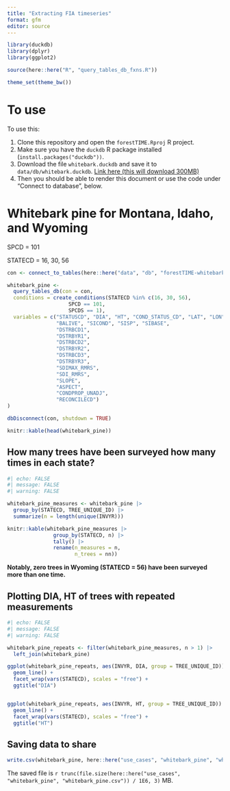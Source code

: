 ```yaml
---
title: "Extracting FIA timeseries"
format: gfm
editor: source
---
```


```r

library(duckdb)
library(dplyr)
library(ggplot2)

source(here::here("R", "query_tables_db_fxns.R"))

theme_set(theme_bw())

```


# To use

To use this:

1. Clone this repository and open the `forestTIME.Rproj` R project.
2. Make sure you have the `duckdb` R package installed (`install.packages("duckdb"))`.
3. Download the file `whitebark.duckdb` and save it to `data/db/whitebark.duckdb`. [Link here (this will download 300MB)](https://arizona.box.com/s/c6851saedilk8wic0o4z452i365q80c7)
4. Then you should be able to render this document or use the code under "Connect to database", below. 


# Whitebark pine for Montana, Idaho, and Wyoming

SPCD = 101

STATECD = 16, 30, 56

```r

con <- connect_to_tables(here::here("data", "db", "forestTIME-whitebark.duckdb"))

whitebark_pine <-
  query_tables_db(con = con,
  conditions = create_conditions(STATECD %in% c(16, 30, 56),
                    SPCD == 101,
                    SPCDS == 1),
  variables = c("STATUSCD", "DIA", "HT", "COND_STATUS_CD", "LAT", "LON",
                "BALIVE", "SICOND", "SISP", "SIBASE",
                "DSTRBCD1",
                "DSTRBYR1",
                "DSTRBCD2",
                "DSTRBYR2",
                "DSTRBCD3",
                "DSTRBYR3",
                "SDIMAX_RMRS",
                "SDI_RMRS",
                "SLOPE",
                "ASPECT",
                "CONDPROP_UNADJ",
                "RECONCILECD")
)

dbDisconnect(con, shutdown = TRUE)

knitr::kable(head(whitebark_pine))

```


## How many trees have been surveyed how many times in each state?

```r
#| echo: FALSE
#| message: FALSE
#| warning: FALSE

whitebark_pine_measures <- whitebark_pine |> 
  group_by(STATECD, TREE_UNIQUE_ID) |>
  summarize(n = length(unique(INVYR))) 

knitr::kable(whitebark_pine_measures |>
               group_by(STATECD, n) |>
               tally() |>
               rename(n_measures = n,
                      n_trees = nn))


```

**Notably, zero trees in Wyoming (STATECD = 56) have been surveyed more than one time.**

## Plotting DIA, HT of trees with repeated measurements

```r
#| echo: FALSE
#| message: FALSE
#| warning: FALSE

whitebark_pine_repeats <- filter(whitebark_pine_measures, n > 1) |>
  left_join(whitebark_pine)

ggplot(whitebark_pine_repeats, aes(INVYR, DIA, group = TREE_UNIQUE_ID)) +
  geom_line() +
  facet_wrap(vars(STATECD), scales = "free") +
  ggtitle("DIA")


ggplot(whitebark_pine_repeats, aes(INVYR, HT, group = TREE_UNIQUE_ID)) +
  geom_line() +
  facet_wrap(vars(STATECD), scales = "free") +
  ggtitle("HT")

```

## Saving data to share

```r

write.csv(whitebark_pine, here::here("use_cases", "whitebark_pine", "whitebark_pine.csv"))

```

The saved file is `r trunc(file.size(here::here("use_cases", "whitebark_pine", "whitebark_pine.csv")) / 1E6, 3)` MB.